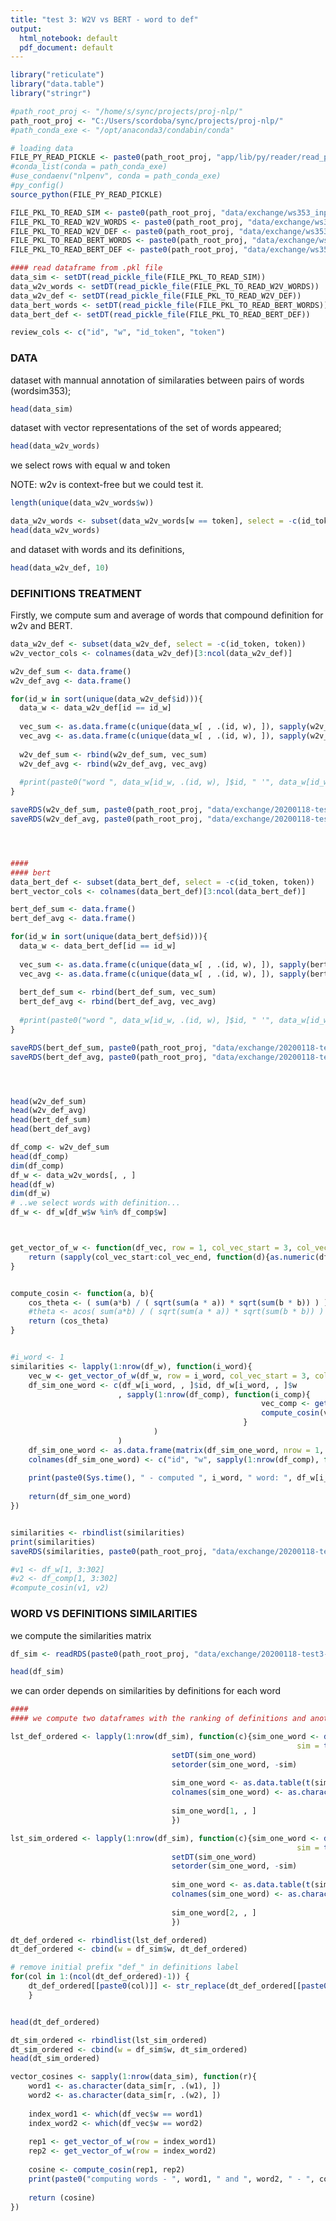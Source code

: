 ---
title: "test 3: W2V vs BERT - word to def"
output:
  html_notebook: default
  pdf_document: default
---


```{r, echo = FALSE}
library("reticulate")
library("data.table")
library("stringr")

#path_root_proj <- "/home/s/sync/projects/proj-nlp/"
path_root_proj <- "C:/Users/scordoba/sync/projects/proj-nlp/"
#path_conda_exe <- "/opt/anaconda3/condabin/conda" 

# loading data
FILE_PY_READ_PICKLE <- paste0(path_root_proj, "app/lib/py/reader/read_pickle.py")
#conda_list(conda = path_conda_exe)
#use_condaenv("nlpenv", conda = path_conda_exe)
#py_config()
source_python(FILE_PY_READ_PICKLE)

FILE_PKL_TO_READ_SIM <- paste0(path_root_proj, "data/exchange/ws353_input_sim")
FILE_PKL_TO_READ_W2V_WORDS <- paste0(path_root_proj, "data/exchange/ws353_w2v_words_context")
FILE_PKL_TO_READ_W2V_DEF <- paste0(path_root_proj, "data/exchange/ws353_w2v_def_cambridge")
FILE_PKL_TO_READ_BERT_WORDS <- paste0(path_root_proj, "data/exchange/ws353_bert_words")
FILE_PKL_TO_READ_BERT_DEF <- paste0(path_root_proj, "data/exchange/ws353_bert_def_cambridge")

#### read dataframe from .pkl file
data_sim <- setDT(read_pickle_file(FILE_PKL_TO_READ_SIM))
data_w2v_words <- setDT(read_pickle_file(FILE_PKL_TO_READ_W2V_WORDS))
data_w2v_def <- setDT(read_pickle_file(FILE_PKL_TO_READ_W2V_DEF))
data_bert_words <- setDT(read_pickle_file(FILE_PKL_TO_READ_BERT_WORDS))
data_bert_def <- setDT(read_pickle_file(FILE_PKL_TO_READ_BERT_DEF))

review_cols <- c("id", "w", "id_token", "token")

```

### DATA

dataset with mannual annotation of similaraties between pairs of words (wordsim353);


```{r}
head(data_sim)
```


dataset with vector representations of the set of words appeared;

```{r}
head(data_w2v_words)
```

we select rows with equal w and token 

NOTE: w2v is context-free but we could test it.


```{r echo=FALSE}
length(unique(data_w2v_words$w))

data_w2v_words <- subset(data_w2v_words[w == token], select = -c(id_token, token))
head(data_w2v_words)
```

and dataset with words and its definitions,

```{r echo = FALSE}
head(data_w2v_def, 10)
```


### DEFINITIONS TREATMENT

Firstly, we compute sum and average of words that compound definition for w2v and BERT.

```{r echo = FALSE}
data_w2v_def <- subset(data_w2v_def, select = -c(id_token, token))
w2v_vector_cols <- colnames(data_w2v_def)[3:ncol(data_w2v_def)]

w2v_def_sum <- data.frame()
w2v_def_avg <- data.frame()

for(id_w in sort(unique(data_w2v_def$id))){
  data_w <- data_w2v_def[id == id_w]
  
  vec_sum <- as.data.frame(c(unique(data_w[ , .(id, w), ]), sapply(w2v_vector_cols, function(c){sum(data_w[[c]])})))
  vec_avg <- as.data.frame(c(unique(data_w[ , .(id, w), ]), sapply(w2v_vector_cols, function(c){mean(data_w[[c]])})))
  
  w2v_def_sum <- rbind(w2v_def_sum, vec_sum)
  w2v_def_avg <- rbind(w2v_def_avg, vec_avg)
  
  #print(paste0("word ", data_w[id_w, .(id, w), ]$id, " '", data_w[id_w, .(id, w), ]$w, "' computed"))
}

saveRDS(w2v_def_sum, paste0(path_root_proj, "data/exchange/20200118-test3-wToDef/w2v_def_sum.rds"))
saveRDS(w2v_def_avg, paste0(path_root_proj, "data/exchange/20200118-test3-wToDef/w2v_def_avg.rds"))




####
#### bert
data_bert_def <- subset(data_bert_def, select = -c(id_token, token))
bert_vector_cols <- colnames(data_bert_def)[3:ncol(data_bert_def)]

bert_def_sum <- data.frame()
bert_def_avg <- data.frame()

for(id_w in sort(unique(data_bert_def$id))){
  data_w <- data_bert_def[id == id_w]
  
  vec_sum <- as.data.frame(c(unique(data_w[ , .(id, w), ]), sapply(bert_vector_cols, function(c){sum(data_w[[c]])})))
  vec_avg <- as.data.frame(c(unique(data_w[ , .(id, w), ]), sapply(bert_vector_cols, function(c){mean(data_w[[c]])})))
  
  bert_def_sum <- rbind(bert_def_sum, vec_sum)
  bert_def_avg <- rbind(bert_def_avg, vec_avg)
  
  #print(paste0("word ", data_w[id_w, .(id, w), ]$id, " '", data_w[id_w, .(id, w), ]$w, "' computed"))
}

saveRDS(bert_def_sum, paste0(path_root_proj, "data/exchange/20200118-test3-wToDef/bert_def_sum.rds"))
saveRDS(bert_def_avg, paste0(path_root_proj, "data/exchange/20200118-test3-wToDef/bert_def_avg.rds"))




head(w2v_def_sum)
head(w2v_def_avg)
head(bert_def_sum)
head(bert_def_avg)
```


```{r echo = FALSE}
df_comp <- w2v_def_sum
head(df_comp)
dim(df_comp)
df_w <- data_w2v_words[, , ]
head(df_w)
dim(df_w)
# ..we select words with definition...
df_w <- df_w[df_w$w %in% df_comp$w] 



get_vector_of_w <- function(df_vec, row = 1, col_vec_start = 3, col_vec_end = 302){
    return (sapply(col_vec_start:col_vec_end, function(d){as.numeric(df_vec[row, c(colnames(df_vec)[d]), with = FALSE])}))
}


compute_cosin <- function(a, b){
    cos_theta <- ( sum(a*b) / ( sqrt(sum(a * a)) * sqrt(sum(b * b)) ) )
    #theta <- acos( sum(a*b) / ( sqrt(sum(a * a)) * sqrt(sum(b * b)) ) )
    return (cos_theta)
}


#i_word <- 1 
similarities <- lapply(1:nrow(df_w), function(i_word){
    vec_w <- get_vector_of_w(df_w, row = i_word, col_vec_start = 3, col_vec_end = 302)
    df_sim_one_word <- c(df_w[i_word, , ]$id, df_w[i_word, , ]$w
                        , sapply(1:nrow(df_comp), function(i_comp){
                                                        vec_comp <- get_vector_of_w(df_comp, row = i_comp, col_vec_start = 3, col_vec_end = 302)
                                                        compute_cosin(vec_w, vec_comp)
                                                    }
                                ) 
                        )
    df_sim_one_word <- as.data.frame(matrix(df_sim_one_word, nrow = 1, ncol = length(df_sim_one_word)))
    colnames(df_sim_one_word) <- c("id", "w", sapply(1:nrow(df_comp), function(i_comp){paste0("def_", df_comp[i_comp, , ]$w)}))
    
    print(paste0(Sys.time(), " - computed ", i_word, " word: ", df_w[i_word, , ]$w))
    
    return(df_sim_one_word)
})


similarities <- rbindlist(similarities)
print(similarities)
saveRDS(similarities, paste0(path_root_proj, "data/exchange/20200118-test3-wToDef/ws353_w2v_similarities_w_to_def_cambridge_sum.rds"))

#v1 <- df_w[1, 3:302] 
#v2 <- df_comp[1, 3:302]
#compute_cosin(v1, v2)
```


### WORD VS DEFINITIONS SIMILARITIES

we compute the similarities matrix

```{r echo = FALSE}
df_sim <- readRDS(paste0(path_root_proj, "data/exchange/20200118-test3-wToDef/ws353_w2v_similarities_w_to_def_cambridge.rds"))

head(df_sim)

```

we can order depends on similarities by definitions for each word

```{r, echo = FALSE}

####
#### we compute two dataframes with the ranking of definitions and another with corresponding scores

lst_def_ordered <- lapply(1:nrow(df_sim), function(c){sim_one_word <- data.frame(  def = names(t(df_sim[c, -c("id", "w"), with = FALSE])[ , 1]), 
                                                                sim = t(df_sim[c, -c("id", "w"), with = FALSE])[ , 1])
                                    setDT(sim_one_word)
                                    setorder(sim_one_word, -sim)
                                    
                                    sim_one_word <- as.data.table(t(sim_one_word))
                                    colnames(sim_one_word) <- as.character(seq(1:ncol(sim_one_word)))
                                    
                                    sim_one_word[1, , ]
                                    })

lst_sim_ordered <- lapply(1:nrow(df_sim), function(c){sim_one_word <- data.frame(  def = names(t(df_sim[c, -c("id", "w"), with = FALSE])[ , 1]), 
                                                                sim = t(df_sim[c, -c("id", "w"), with = FALSE])[ , 1])
                                    setDT(sim_one_word)
                                    setorder(sim_one_word, -sim)
                                    
                                    sim_one_word <- as.data.table(t(sim_one_word))
                                    colnames(sim_one_word) <- as.character(seq(1:ncol(sim_one_word)))
                                    
                                    sim_one_word[2, , ]
                                    })

dt_def_ordered <- rbindlist(lst_def_ordered)
dt_def_ordered <- cbind(w = df_sim$w, dt_def_ordered)

# remove initial prefix "def_" in definitions label 
for(col in 1:(ncol(dt_def_ordered)-1)) { 
    dt_def_ordered[[paste0(col)]] <- str_replace(dt_def_ordered[[paste0(col)]], "def_", "") 
    } 


head(dt_def_ordered)

dt_sim_ordered <- rbindlist(lst_sim_ordered)
dt_sim_ordered <- cbind(w = df_sim$w, dt_sim_ordered)
head(dt_sim_ordered)
```



```{r, echo = FALSE}


vector_cosines <- sapply(1:nrow(data_sim), function(r){
    word1 <- as.character(data_sim[r, .(w1), ])
    word2 <- as.character(data_sim[r, .(w2), ])
    
    index_word1 <- which(df_vec$w == word1)
    index_word2 <- which(df_vec$w == word2)
    
    rep1 <- get_vector_of_w(row = index_word1)
    rep2 <- get_vector_of_w(row = index_word2)
    
    cosine <- compute_cosin(rep1, rep2)
    print(paste0("computing words - ", word1, " and ", word2, " - ", cosine))
    
    return (cosine)
})

```



